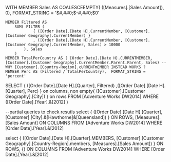 WITH
	MEMBER Sales AS COALESCEEMPTY( ([Measures].[Sales Amount]), 0), FORMAT_STRING = '$#,##0;$-#,##0;$0'

	MEMBER Filtered AS 
		SUM( FILTER (
				{ ([Order Date].[Date H].CurrentMember, [Customer].[Customer Geography].CurrentMember) }
				, ([Order Date].[Date H].CurrentMember, [Customer].[Customer Geography].CurrentMember, Sales) > 10000
			), Sales
		)
	MEMBER TotalPerCountry AS ( [Order Date].[Date H].CURRENTMEMBER, [Customer].[Customer Geography].CurrentMember.Parent.Parent, Sales) --WHY [Customer].[Country-Region].cURRENTmEMBER INSTEAD WORKS ?
	MEMBER Perc AS (Filtered / TotalPerCountry),  FORMAT_STRING = 'percent'
SELECT
	{ ([Order Date].[Date H].[Quarter], Filtered)
		,([Order Date].[Date H].[Quarter], Perc) } on columns,
	non empty{ ([Customer].[Customer Geography].[City]) } on rows
FROM [Adventure Works DW2014]
WHERE ([Order Date].[Year].&[2012] )

--partial queries to check resutls
select
	 { ([Order Date].[Date H].[Quarter], [Customer].[City].&[Hawthorne]&[Queensland]) } ON ROWS,
[Measures].[Sales Amount] ON COLUMNS
FROM [Adventure Works DW2014]
WHERE [Order Date].[Year].&[2012]

select
	{ ([Order Date].[Date H].[Quarter].MEMBERS, [Customer].[Customer Geography].[Country-Region].members, [Measures].[Sales Amount]) } ON ROWS,
	{} ON COLUMNS
FROM [Adventure Works DW2014]
WHERE [Order Date].[Year].&[2012]